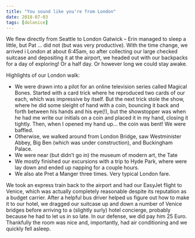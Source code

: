 ```yaml
---
title: "You sound like you're from London"
date: 2018-07-03
tags: [dolonice]
---
```

  
We flew directly from Seattle to London Gatwick -- Erin managed to sleep a little, but Pat ... did not (but was very productive). With the time change, we arrived i London at about 6:45am, so after collecting our large checked suitcase and depositing it at the airport, we headed out with our backpacks for a day of exploring! Or a half day. Or however long we could stay awake. 

Highlights of our London walk:

- We were drawn into a pilot for an online television series called Magical Bones. Started with a card trick where he reproduced two cards of our each, which was impressive by itself. But the next trick stole the show, where he did some sleight of hand with a coin, bouncing it back and forth between his hands and his eye(!), but the showstopper was when he had me write our initials on a coin and placed it in my hand, closing it tightly. Then, when I opened my hand up... the coin was bent! We were baffled.
- Otherwise, we walked around from London Bridge, saw Westminister Abbey, Big Ben (which was under construction), and Buckingham Palace.
- We were near (but didn't go in) the museum of modern art, the Tate 
- We mostly finished our excursions with a trip to Hyde Park, where were lay down and ended up napping for a couple hours.
- We also ate Pret a Manger three times. Very typical London fare.

We took an express train back to the airport and had our EasyJet flight to Venice, which was actually completely reasonable despite its reputation as a budget carrier. After a helpful bus driver helped us figure out how to make it to our hotel, we dragged our suitcase up and down a number of Venice bridges before arriving to a (slightly surly) hotel concierge, probably because he had to let us in so late. In our defense, we did pay him 25 Euro. Thankfully the room was nice and, importantly, had air conditioning and we quickly fell asleep.
